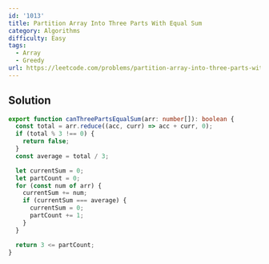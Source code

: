 ```yaml
---
id: '1013'
title: Partition Array Into Three Parts With Equal Sum
category: Algorithms
difficulty: Easy
tags:
  - Array
  - Greedy
url: https://leetcode.com/problems/partition-array-into-three-parts-with-equal-sum
---
```


## Solution

```typescript showLineNumbers
export function canThreePartsEqualSum(arr: number[]): boolean {
  const total = arr.reduce((acc, curr) => acc + curr, 0);
  if (total % 3 !== 0) {
    return false;
  }
  const average = total / 3;

  let currentSum = 0;
  let partCount = 0;
  for (const num of arr) {
    currentSum += num;
    if (currentSum === average) {
      currentSum = 0;
      partCount += 1;
    }
  }

  return 3 <= partCount;
}
```
